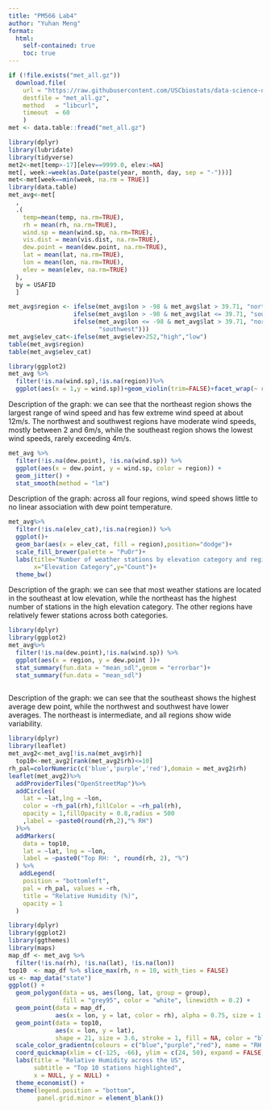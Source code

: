 ---
title: "PM566 Lab4"
author: "Yuhan Meng"
format: 
  html:
    self-contained: true
    toc: true        
---

```{r}
if (!file.exists("met_all.gz"))
  download.file(
    url = "https://raw.githubusercontent.com/USCbiostats/data-science-data/master/02_met/met_all.gz",
    destfile = "met_all.gz",
    method   = "libcurl",
    timeout  = 60
    )
met <- data.table::fread("met_all.gz")
```

```{r}
library(dplyr)
library(lubridate)
library(tidyverse)
met2<-met[temp>-17][elev==9999.0, elev:=NA]
met[, week:=week(as.Date(paste(year, month, day, sep = "-")))]
met<-met[week==min(week, na.rm = TRUE)]
library(data.table)
met_avg<-met[
  ,
  .(
    temp=mean(temp, na.rm=TRUE),
    rh = mean(rh, na.rm=TRUE),
    wind.sp = mean(wind.sp, na.rm=TRUE),
    vis.dist = mean(vis.dist, na.rm=TRUE),
    dew.point = mean(dew.point, na.rm=TRUE),
    lat = mean(lat, na.rm=TRUE),
    lon = mean(lon, na.rm=TRUE),
    elev = mean(elev, na.rm=TRUE)
  ),
  by = USAFID
  ]
```

```{r}
met_avg$region <- ifelse(met_avg$lon > -98 & met_avg$lat > 39.71, "northeast",
                  ifelse(met_avg$lon > -98 & met_avg$lat <= 39.71, "southeast",
                  ifelse(met_avg$lon <= -98 & met_avg$lat > 39.71, "northwest",
                         "southwest")))
met_avg$elev_cat<-ifelse(met_avg$elev>252,"high","low")
table(met_avg$region)
table(met_avg$elev_cat)
```

```{r}
library(ggplot2)
met_avg %>%
  filter(!is.na(wind.sp),!is.na(region))%>%
  ggplot(aes(x = 1,y = wind.sp))+geom_violin(trim=FALSE)+facet_wrap(~ region,nrow = 2)+labs(x=NULL,y="wind.sp(m/s)", title="wind speed by region(week1)")
```

Description of the graph: we can see that the northeast region shows the largest range of wind speed and has few extreme wind speed at about 12m/s. The northwest and southwest regions have moderate wind speeds, mostly between 2 and 6m/s, while the southeast region shows the lowest wind speeds, rarely exceeding 4m/s.

```{r}
met_avg %>%
  filter(!is.na(dew.point), !is.na(wind.sp)) %>%
  ggplot(aes(x = dew.point, y = wind.sp, color = region)) +
  geom_jitter() +
  stat_smooth(method = "lm")

```

Description of the graph: across all four regions, wind speed shows little to no linear association with dew point temperature.

```{r}
met_avg%>%
  filter(!is.na(elev_cat),!is.na(region)) %>%
  ggplot()+
  geom_bar(aes(x = elev_cat, fill = region),position="dodge")+
  scale_fill_brewer(palette = "PuOr")+
  labs(title="Number of weather stations by elevation category and region",
       x="Elevation Category",y="Count")+
  theme_bw()
```

Description of the graph: we can see that most weather stations are located in the southeast at low elevation, while the northeast has the highest number of stations in the high elevation category. The other regions have relatively fewer stations across both categories.

```{r}
library(dplyr)
library(ggplot2)
met_avg%>%
  filter(!is.na(dew.point),!is.na(wind.sp)) %>%
  ggplot(aes(x = region, y = dew.point ))+
  stat_summary(fun.data = "mean_sdl",geom = "errorbar")+
  stat_summary(fun.data = "mean_sdl")
  
```

Description of the graph: we can see that the southeast shows the highest average dew point, while the northwest and southwest have lower averages. The northeast is intermediate, and all regions show wide variability.

```{r}
library(dplyr)
library(leaflet)
met_avg2<-met_avg[!is.na(met_avg$rh)]
  top10<-met_avg2[rank(met_avg2$rh)<=10]
rh_pal=colorNumeric(c('blue','purple','red'),domain = met_avg2$rh)
leaflet(met_avg2)%>%
  addProviderTiles("OpenStreetMap")%>%
  addCircles(
    lat = ~lat,lng = ~lon,
    color = ~rh_pal(rh),fillColor = ~rh_pal(rh),
    opacity = 1,fillOpacity = 0.8,radius = 500
    ,label = ~paste0(round(rh,2),"% RH")
  )%>%
  addMarkers(
    data = top10,
    lat = ~lat, lng = ~lon,
    label = ~paste0("Top RH: ", round(rh, 2), "%")
  ) %>%
   addLegend(
    position = "bottomleft",
    pal = rh_pal, values = ~rh,
    title = "Relative Humidity (%)",
    opacity = 1
  )
```

```{r}
library(dplyr)
library(ggplot2)
library(ggthemes)
library(maps)
map_df <- met_avg %>%
  filter(!is.na(rh), !is.na(lat), !is.na(lon))
top10  <- map_df %>% slice_max(rh, n = 10, with_ties = FALSE)
us <- map_data("state")
ggplot() +
  geom_polygon(data = us, aes(long, lat, group = group),
               fill = "grey95", color = "white", linewidth = 0.2) +
  geom_point(data = map_df,
             aes(x = lon, y = lat, color = rh), alpha = 0.75, size = 1.8) +
  geom_point(data = top10,
             aes(x = lon, y = lat),
             shape = 21, size = 3.6, stroke = 1, fill = NA, color = "black") +
  scale_color_gradientn(colours = c("blue","purple","red"), name = "RH (%)") +  # 连续配色
  coord_quickmap(xlim = c(-125, -66), ylim = c(24, 50), expand = FALSE) +
  labs(title = "Relative Humidity across the US",
       subtitle = "Top 10 stations highlighted",
       x = NULL, y = NULL) +
  theme_economist() +                     
  theme(legend.position = "bottom",
        panel.grid.minor = element_blank())

```
